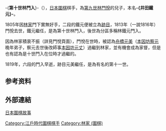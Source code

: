 -{'''第十世林門入'''}-（{{bd|1785年||1819年|catIdx=H}}），[[日本|日本]][[圍棋|圍棋]]棋手，為[[第九世林門悅|第九世林門悅]]的兒子，本名'''-{井田鐵元}-'''。

1805年因[[林家_(圍棋)|林家]]門下實無好手，二段的鐵元便被立為[[跡目|跡目]]，1813年（一說1816年）門悅去世，鐵元繼任，是為第十世林門入，後世為分區多稱林鐵元門入。

因為林家積衰不振（詳見門悅頁面），門悅在世時，被認為[[第十一世林元美|舟橋元美]]（[[第九世本因坊察元|本因坊察元]]晚年弟子，察元去世後改師事[[第十一世本因坊元丈|本因坊元丈]]）過繼到林家，並有機會成為家督，但是也有認為是十世門入在位時才過繼的。

1819年，六段的門入早逝，跡目元美繼任，是為有名的第十一世。

==参考资料==
{{reflist}}

== 外部連結 ==
[https://web.archive.org/web/20150418000611/http://www.flygo.net/history/jhistory/jhistory_index.html 日本圍棋故事]

{{圍棋林家}}

[[Category:江戶時代圍棋棋手|Category:江戶時代圍棋棋手]]
[[Category:林家_(圍棋)|Category:林家 (圍棋)]]